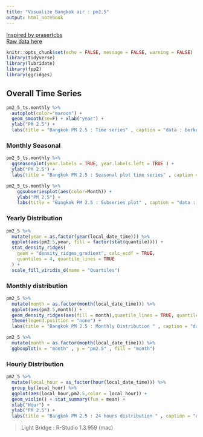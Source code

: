 ```yaml
---
title: "Visualize Bangkok air : pm2.5"
output: html_notebook
---
```

[Inspired by prasertcbs](https://www.youtube.com/watch?v=-MiD-EWfdiI&list=PLoTScYm9O0GGat89RT9NMjW7sqFz84XSk&index=4&t=317s)  
[Raw data here](http://berkeleyearth.lbl.gov/air-quality/maps/cities/Thailand/Bangkok)

```r
knitr::opts_chunk$set(echo = FALSE, message = FALSE, warning = FALSE)
library(tidyverse)
library(lubridate)
library(fpp2)
library(ggridges)
```

## Overall Time Series 
```r
pm2_5_ts.monthly %>% 
  autoplot(color="maroon") + 
  geom_smooth(se=F) + xlab("year") + 
  ylab("PM 2.5") +
  labs(title = "Bangkok PM 2.5 : Time series" , caption = "data : berkeleyearth.org")
```

### Monthly Seasonal 
```r
pm2_5_ts.monthly %>%
  ggseasonplot(year.labels = TRUE, year.labels.left = TRUE ) +
  ylab("PM 2.5") +
  labs(title = "Bangkok PM 2.5 : Seasonal plot time series" , caption = "data : berkeleyearth.org")
```

```r
pm2_5_ts.monthly %>%
    ggsubseriesplot(aes(color=Month)) + 
    ylab("PM 2.5") + 
    labs(title = "Bangkok PM 2.5 : Subseries plot" , caption = "data : berkeleyearth.org")
```


### Yearly Distribution
```r
pm2_5 %>%
  mutate(year = as.factor(year(local_date_time))) %>%
  ggplot(aes(pm2.5,year, fill = factor(stat(quantile)))) +
  stat_density_ridges(
    geom = "density_ridges_gradient", calc_ecdf = TRUE,
    quantiles = 4, quantile_lines = TRUE
  ) +
  scale_fill_viridis_d(name = "Quartiles")
```

### Monthly distribution
```r
pm2_5 %>%
  mutate(month = as.factor(month(local_date_time))) %>%
  ggplot(aes(pm2.5,month)) +
  geom_density_ridges(aes(fill = month),quantile_lines = TRUE, quantiles = 0.5) +
  theme(legend.position = "none") +
  labs(title = "Bangkok PM 2.5 : Monthly Distribution " , caption = "data : berkeleyearth.org")
```
```r
pm2_5 %>%
  mutate(month = as.factor(month(local_date_time))) %>%
  ggboxplot(x = "month" , y = "pm2.5" , fill = "month")
```



### Hourly Distribution 
```r
pm2_5 %>% 
  mutate(local_hour = as_factor(hour(local_date_time))) %>%
  group_by(local_hour) %>%
  ggplot(aes(local_hour,pm2.5,color = local_hour)) + 
  geom_violin() + stat_summary(fun = mean) +
  xlab("Hour") + 
  ylab("PM 2.5") +
  labs(title = "Bangkok PM 2.5 : 24 hours distribution " , caption = "data : berkeleyearth.org")
```
> Light Bridge : R-Studio 1.3.959 (mac)
